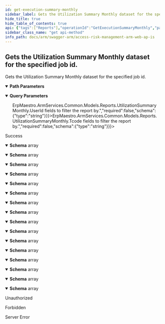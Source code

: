 ```yaml
---
id: get-execution-summary-monthly
sidebar_label: Gets the Utilization Summary Monthly dataset for the specified job id.
hide_title: true
hide_table_of_contents: true
api: {"tags":["Reports"],"operationId":"GetExecutionSummaryMonthly","parameters":[{"name":"jobId","in":"path","description":"The id of the job the report belongs to.","required":true,"schema":{"type":"integer","format":"int32","minimum":1,"maximum":2147483647}},{"name":"usersFilter","in":"query","description":"A comma separated list of <code>ErpMaestro.ArmServices.Common.Models.Reports.UtilizationSummaryMonthly.UserId</code> fields to filter the report by.","required":false,"schema":{"type":"string"}},{"name":"tcodesFilter","in":"query","description":"A comma separated list of <code>ErpMaestro.ArmServices.Common.Models.Reports.UtilizationSummaryMonthly.Tcode</code> fields to filter the report by.","required":false,"schema":{"type":"string"}},{"name":"customerId","in":"query","description":"Identifier of the customer.","required":true,"schema":{"type":"string","format":"uuid"}},{"name":"userId","in":"query","description":"Identifier of the user.","required":true,"schema":{"type":"string","format":"uuid"}},{"name":"selectedAccessContexts","in":"query","description":"Selected filters.","required":false,"explode":true,"schema":{"type":"array","items":{"type":"string","format":"uuid"},"uniqueItems":false}}],"responses":{"200":{"description":"Success","content":{"application/json;odata.metadata=minimal;odata.streaming=true":{"schema":{"uniqueItems":false,"type":"array","items":{"type":"object","properties":{"userId":{"type":"string"},"tcode":{"type":"string"},"tcodeDescription":{"type":"string"},"summaryDate":{"type":"string"},"stadUsageCount":{"format":"int32","type":"integer"},"cdHdrPosUsageCount":{"format":"int32","type":"integer"}}}}},"application/json;odata.metadata=minimal;odata.streaming=false":{"schema":{"uniqueItems":false,"type":"array","items":{"type":"object","properties":{"userId":{"type":"string"},"tcode":{"type":"string"},"tcodeDescription":{"type":"string"},"summaryDate":{"type":"string"},"stadUsageCount":{"format":"int32","type":"integer"},"cdHdrPosUsageCount":{"format":"int32","type":"integer"}}}}},"application/json;odata.metadata=minimal":{"schema":{"uniqueItems":false,"type":"array","items":{"type":"object","properties":{"userId":{"type":"string"},"tcode":{"type":"string"},"tcodeDescription":{"type":"string"},"summaryDate":{"type":"string"},"stadUsageCount":{"format":"int32","type":"integer"},"cdHdrPosUsageCount":{"format":"int32","type":"integer"}}}}},"application/json;odata.metadata=full;odata.streaming=true":{"schema":{"uniqueItems":false,"type":"array","items":{"type":"object","properties":{"userId":{"type":"string"},"tcode":{"type":"string"},"tcodeDescription":{"type":"string"},"summaryDate":{"type":"string"},"stadUsageCount":{"format":"int32","type":"integer"},"cdHdrPosUsageCount":{"format":"int32","type":"integer"}}}}},"application/json;odata.metadata=full;odata.streaming=false":{"schema":{"uniqueItems":false,"type":"array","items":{"type":"object","properties":{"userId":{"type":"string"},"tcode":{"type":"string"},"tcodeDescription":{"type":"string"},"summaryDate":{"type":"string"},"stadUsageCount":{"format":"int32","type":"integer"},"cdHdrPosUsageCount":{"format":"int32","type":"integer"}}}}},"application/json;odata.metadata=full":{"schema":{"uniqueItems":false,"type":"array","items":{"type":"object","properties":{"userId":{"type":"string"},"tcode":{"type":"string"},"tcodeDescription":{"type":"string"},"summaryDate":{"type":"string"},"stadUsageCount":{"format":"int32","type":"integer"},"cdHdrPosUsageCount":{"format":"int32","type":"integer"}}}}},"application/json;odata.metadata=none;odata.streaming=true":{"schema":{"uniqueItems":false,"type":"array","items":{"type":"object","properties":{"userId":{"type":"string"},"tcode":{"type":"string"},"tcodeDescription":{"type":"string"},"summaryDate":{"type":"string"},"stadUsageCount":{"format":"int32","type":"integer"},"cdHdrPosUsageCount":{"format":"int32","type":"integer"}}}}},"application/json;odata.metadata=none;odata.streaming=false":{"schema":{"uniqueItems":false,"type":"array","items":{"type":"object","properties":{"userId":{"type":"string"},"tcode":{"type":"string"},"tcodeDescription":{"type":"string"},"summaryDate":{"type":"string"},"stadUsageCount":{"format":"int32","type":"integer"},"cdHdrPosUsageCount":{"format":"int32","type":"integer"}}}}},"application/json;odata.metadata=none":{"schema":{"uniqueItems":false,"type":"array","items":{"type":"object","properties":{"userId":{"type":"string"},"tcode":{"type":"string"},"tcodeDescription":{"type":"string"},"summaryDate":{"type":"string"},"stadUsageCount":{"format":"int32","type":"integer"},"cdHdrPosUsageCount":{"format":"int32","type":"integer"}}}}},"application/json;odata.streaming=true":{"schema":{"uniqueItems":false,"type":"array","items":{"type":"object","properties":{"userId":{"type":"string"},"tcode":{"type":"string"},"tcodeDescription":{"type":"string"},"summaryDate":{"type":"string"},"stadUsageCount":{"format":"int32","type":"integer"},"cdHdrPosUsageCount":{"format":"int32","type":"integer"}}}}},"application/json;odata.streaming=false":{"schema":{"uniqueItems":false,"type":"array","items":{"type":"object","properties":{"userId":{"type":"string"},"tcode":{"type":"string"},"tcodeDescription":{"type":"string"},"summaryDate":{"type":"string"},"stadUsageCount":{"format":"int32","type":"integer"},"cdHdrPosUsageCount":{"format":"int32","type":"integer"}}}}},"application/json":{"schema":{"uniqueItems":false,"type":"array","items":{"type":"object","properties":{"userId":{"type":"string"},"tcode":{"type":"string"},"tcodeDescription":{"type":"string"},"summaryDate":{"type":"string"},"stadUsageCount":{"format":"int32","type":"integer"},"cdHdrPosUsageCount":{"format":"int32","type":"integer"}}}}},"application/xml":{"schema":{"uniqueItems":false,"type":"array","items":{"type":"object","properties":{"userId":{"type":"string"},"tcode":{"type":"string"},"tcodeDescription":{"type":"string"},"summaryDate":{"type":"string"},"stadUsageCount":{"format":"int32","type":"integer"},"cdHdrPosUsageCount":{"format":"int32","type":"integer"}}}}},"application/prs.odatatestxx-odata":{"schema":{"uniqueItems":false,"type":"array","items":{"type":"object","properties":{"userId":{"type":"string"},"tcode":{"type":"string"},"tcodeDescription":{"type":"string"},"summaryDate":{"type":"string"},"stadUsageCount":{"format":"int32","type":"integer"},"cdHdrPosUsageCount":{"format":"int32","type":"integer"}}}}},"text/plain":{"schema":{"uniqueItems":false,"type":"array","items":{"type":"object","properties":{"userId":{"type":"string"},"tcode":{"type":"string"},"tcodeDescription":{"type":"string"},"summaryDate":{"type":"string"},"stadUsageCount":{"format":"int32","type":"integer"},"cdHdrPosUsageCount":{"format":"int32","type":"integer"}}}}},"text/json":{"schema":{"uniqueItems":false,"type":"array","items":{"type":"object","properties":{"userId":{"type":"string"},"tcode":{"type":"string"},"tcodeDescription":{"type":"string"},"summaryDate":{"type":"string"},"stadUsageCount":{"format":"int32","type":"integer"},"cdHdrPosUsageCount":{"format":"int32","type":"integer"}}}}}}},"401":{"description":"Unauthorized"},"403":{"description":"Forbidden"},"500":{"description":"Server Error"}},"description":"Gets the Utilization Summary Monthly dataset for the specified job id.","method":"get","path":"/api/reports/executionSummaryMonthly/{jobId}","info":{"version":"v1","title":"Access Risk Management ARM Web APIs"},"postman":{"name":"Gets the Utilization Summary Monthly dataset for the specified job id.","description":{"type":"text/plain"},"url":{"path":["api","reports","executionSummaryMonthly",":jobId"],"host":["{{baseUrl}}"],"query":[{"disabled":false,"description":{"content":"A comma separated list of <code>ErpMaestro.ArmServices.Common.Models.Reports.UtilizationSummaryMonthly.UserId</code> fields to filter the report by.","type":"text/plain"},"key":"usersFilter","value":""},{"disabled":false,"description":{"content":"A comma separated list of <code>ErpMaestro.ArmServices.Common.Models.Reports.UtilizationSummaryMonthly.Tcode</code> fields to filter the report by.","type":"text/plain"},"key":"tcodesFilter","value":""},{"disabled":false,"description":{"content":"(Required) Identifier of the customer.","type":"text/plain"},"key":"customerId","value":""},{"disabled":false,"description":{"content":"(Required) Identifier of the user.","type":"text/plain"},"key":"userId","value":""},{"disabled":false,"description":{"content":"Selected filters.","type":"text/plain"},"key":"selectedAccessContexts","value":""}],"variable":[{"disabled":false,"description":{"content":"(Required) The id of the job the report belongs to.","type":"text/plain"},"type":"any","value":"","key":"jobId"}]},"header":[{"key":"Accept","value":"application/json;odata.metadata=minimal;odata.streaming=true"}],"method":"GET"}}
sidebar_class_name: "get api-method"
info_path: docs/arm/swagger-arm/access-risk-management-arm-web-ap-is
---
```



## Gets the Utilization Summary Monthly dataset for the specified job id.



Gets the Utilization Summary Monthly dataset for the specified job id.

<details style={{"marginBottom":"1rem"}} data-collapsed={false} open={true}><summary style={{}}><strong>Path Parameters</strong></summary><div><ul><ParamsItem className={"paramsItem"} param={{"name":"jobId","in":"path","description":"The id of the job the report belongs to.","required":true,"schema":{"type":"integer","format":"int32","minimum":1,"maximum":2147483647}}}></ParamsItem></ul></div></details><details style={{"marginBottom":"1rem"}} data-collapsed={false} open={true}><summary style={{}}><strong>Query Parameters</strong></summary><div><ul><ParamsItem className={"paramsItem"} param={{"name":"usersFilter","in":"query","description":"A comma separated list of <code>ErpMaestro.ArmServices.Common.Models.Reports.UtilizationSummaryMonthly.UserId</code> fields to filter the report by.","required":false,"schema":{"type":"string"}}}></ParamsItem><ParamsItem className={"paramsItem"} param={{"name":"tcodesFilter","in":"query","description":"A comma separated list of <code>ErpMaestro.ArmServices.Common.Models.Reports.UtilizationSummaryMonthly.Tcode</code> fields to filter the report by.","required":false,"schema":{"type":"string"}}}></ParamsItem><ParamsItem className={"paramsItem"} param={{"name":"customerId","in":"query","description":"Identifier of the customer.","required":true,"schema":{"type":"string","format":"uuid"}}}></ParamsItem><ParamsItem className={"paramsItem"} param={{"name":"userId","in":"query","description":"Identifier of the user.","required":true,"schema":{"type":"string","format":"uuid"}}}></ParamsItem><ParamsItem className={"paramsItem"} param={{"name":"selectedAccessContexts","in":"query","description":"Selected filters.","required":false,"explode":true,"schema":{"type":"array","items":{"type":"string","format":"uuid"},"uniqueItems":false}}}></ParamsItem></ul></div></details><div><ApiTabs><TabItem label={"200"} value={"200"}><div>

Success

</div><div><MimeTabs groupId={"mime-type"}><TabItem label={"application/json;odata.metadata=minimal;odata.streaming=true"} value={"application/json;odata.metadata=minimal;odata.streaming=true"}><SchemaTabs groupId={"schema-tabs"}><TabItem label={"Schema"} value={"Schema"}><details style={{}} data-collapsed={false} open={true}><summary style={{"textAlign":"left"}}><strong>Schema</strong><span style={{"opacity":"0.6"}}> array</span></summary><div style={{"textAlign":"left","marginLeft":"1rem"}}></div><ul style={{"marginLeft":"1rem"}}><SchemaItem collapsible={false} name={"userId"} required={false} schemaDescription={undefined} schemaName={"string"} qualifierMessage={undefined} defaultValue={undefined}></SchemaItem><SchemaItem collapsible={false} name={"tcode"} required={false} schemaDescription={undefined} schemaName={"string"} qualifierMessage={undefined} defaultValue={undefined}></SchemaItem><SchemaItem collapsible={false} name={"tcodeDescription"} required={false} schemaDescription={undefined} schemaName={"string"} qualifierMessage={undefined} defaultValue={undefined}></SchemaItem><SchemaItem collapsible={false} name={"summaryDate"} required={false} schemaDescription={undefined} schemaName={"string"} qualifierMessage={undefined} defaultValue={undefined}></SchemaItem><SchemaItem collapsible={false} name={"stadUsageCount"} required={false} schemaDescription={undefined} schemaName={"int32"} qualifierMessage={undefined} defaultValue={undefined}></SchemaItem><SchemaItem collapsible={false} name={"cdHdrPosUsageCount"} required={false} schemaDescription={undefined} schemaName={"int32"} qualifierMessage={undefined} defaultValue={undefined}></SchemaItem></ul></details></TabItem></SchemaTabs></TabItem><TabItem label={"application/json;odata.metadata=minimal;odata.streaming=false"} value={"application/json;odata.metadata=minimal;odata.streaming=false"}><SchemaTabs groupId={"schema-tabs"}><TabItem label={"Schema"} value={"Schema"}><details style={{}} data-collapsed={false} open={true}><summary style={{"textAlign":"left"}}><strong>Schema</strong><span style={{"opacity":"0.6"}}> array</span></summary><div style={{"textAlign":"left","marginLeft":"1rem"}}></div><ul style={{"marginLeft":"1rem"}}><SchemaItem collapsible={false} name={"userId"} required={false} schemaDescription={undefined} schemaName={"string"} qualifierMessage={undefined} defaultValue={undefined}></SchemaItem><SchemaItem collapsible={false} name={"tcode"} required={false} schemaDescription={undefined} schemaName={"string"} qualifierMessage={undefined} defaultValue={undefined}></SchemaItem><SchemaItem collapsible={false} name={"tcodeDescription"} required={false} schemaDescription={undefined} schemaName={"string"} qualifierMessage={undefined} defaultValue={undefined}></SchemaItem><SchemaItem collapsible={false} name={"summaryDate"} required={false} schemaDescription={undefined} schemaName={"string"} qualifierMessage={undefined} defaultValue={undefined}></SchemaItem><SchemaItem collapsible={false} name={"stadUsageCount"} required={false} schemaDescription={undefined} schemaName={"int32"} qualifierMessage={undefined} defaultValue={undefined}></SchemaItem><SchemaItem collapsible={false} name={"cdHdrPosUsageCount"} required={false} schemaDescription={undefined} schemaName={"int32"} qualifierMessage={undefined} defaultValue={undefined}></SchemaItem></ul></details></TabItem></SchemaTabs></TabItem><TabItem label={"application/json;odata.metadata=minimal"} value={"application/json;odata.metadata=minimal"}><SchemaTabs groupId={"schema-tabs"}><TabItem label={"Schema"} value={"Schema"}><details style={{}} data-collapsed={false} open={true}><summary style={{"textAlign":"left"}}><strong>Schema</strong><span style={{"opacity":"0.6"}}> array</span></summary><div style={{"textAlign":"left","marginLeft":"1rem"}}></div><ul style={{"marginLeft":"1rem"}}><SchemaItem collapsible={false} name={"userId"} required={false} schemaDescription={undefined} schemaName={"string"} qualifierMessage={undefined} defaultValue={undefined}></SchemaItem><SchemaItem collapsible={false} name={"tcode"} required={false} schemaDescription={undefined} schemaName={"string"} qualifierMessage={undefined} defaultValue={undefined}></SchemaItem><SchemaItem collapsible={false} name={"tcodeDescription"} required={false} schemaDescription={undefined} schemaName={"string"} qualifierMessage={undefined} defaultValue={undefined}></SchemaItem><SchemaItem collapsible={false} name={"summaryDate"} required={false} schemaDescription={undefined} schemaName={"string"} qualifierMessage={undefined} defaultValue={undefined}></SchemaItem><SchemaItem collapsible={false} name={"stadUsageCount"} required={false} schemaDescription={undefined} schemaName={"int32"} qualifierMessage={undefined} defaultValue={undefined}></SchemaItem><SchemaItem collapsible={false} name={"cdHdrPosUsageCount"} required={false} schemaDescription={undefined} schemaName={"int32"} qualifierMessage={undefined} defaultValue={undefined}></SchemaItem></ul></details></TabItem></SchemaTabs></TabItem><TabItem label={"application/json;odata.metadata=full;odata.streaming=true"} value={"application/json;odata.metadata=full;odata.streaming=true"}><SchemaTabs groupId={"schema-tabs"}><TabItem label={"Schema"} value={"Schema"}><details style={{}} data-collapsed={false} open={true}><summary style={{"textAlign":"left"}}><strong>Schema</strong><span style={{"opacity":"0.6"}}> array</span></summary><div style={{"textAlign":"left","marginLeft":"1rem"}}></div><ul style={{"marginLeft":"1rem"}}><SchemaItem collapsible={false} name={"userId"} required={false} schemaDescription={undefined} schemaName={"string"} qualifierMessage={undefined} defaultValue={undefined}></SchemaItem><SchemaItem collapsible={false} name={"tcode"} required={false} schemaDescription={undefined} schemaName={"string"} qualifierMessage={undefined} defaultValue={undefined}></SchemaItem><SchemaItem collapsible={false} name={"tcodeDescription"} required={false} schemaDescription={undefined} schemaName={"string"} qualifierMessage={undefined} defaultValue={undefined}></SchemaItem><SchemaItem collapsible={false} name={"summaryDate"} required={false} schemaDescription={undefined} schemaName={"string"} qualifierMessage={undefined} defaultValue={undefined}></SchemaItem><SchemaItem collapsible={false} name={"stadUsageCount"} required={false} schemaDescription={undefined} schemaName={"int32"} qualifierMessage={undefined} defaultValue={undefined}></SchemaItem><SchemaItem collapsible={false} name={"cdHdrPosUsageCount"} required={false} schemaDescription={undefined} schemaName={"int32"} qualifierMessage={undefined} defaultValue={undefined}></SchemaItem></ul></details></TabItem></SchemaTabs></TabItem><TabItem label={"application/json;odata.metadata=full;odata.streaming=false"} value={"application/json;odata.metadata=full;odata.streaming=false"}><SchemaTabs groupId={"schema-tabs"}><TabItem label={"Schema"} value={"Schema"}><details style={{}} data-collapsed={false} open={true}><summary style={{"textAlign":"left"}}><strong>Schema</strong><span style={{"opacity":"0.6"}}> array</span></summary><div style={{"textAlign":"left","marginLeft":"1rem"}}></div><ul style={{"marginLeft":"1rem"}}><SchemaItem collapsible={false} name={"userId"} required={false} schemaDescription={undefined} schemaName={"string"} qualifierMessage={undefined} defaultValue={undefined}></SchemaItem><SchemaItem collapsible={false} name={"tcode"} required={false} schemaDescription={undefined} schemaName={"string"} qualifierMessage={undefined} defaultValue={undefined}></SchemaItem><SchemaItem collapsible={false} name={"tcodeDescription"} required={false} schemaDescription={undefined} schemaName={"string"} qualifierMessage={undefined} defaultValue={undefined}></SchemaItem><SchemaItem collapsible={false} name={"summaryDate"} required={false} schemaDescription={undefined} schemaName={"string"} qualifierMessage={undefined} defaultValue={undefined}></SchemaItem><SchemaItem collapsible={false} name={"stadUsageCount"} required={false} schemaDescription={undefined} schemaName={"int32"} qualifierMessage={undefined} defaultValue={undefined}></SchemaItem><SchemaItem collapsible={false} name={"cdHdrPosUsageCount"} required={false} schemaDescription={undefined} schemaName={"int32"} qualifierMessage={undefined} defaultValue={undefined}></SchemaItem></ul></details></TabItem></SchemaTabs></TabItem><TabItem label={"application/json;odata.metadata=full"} value={"application/json;odata.metadata=full"}><SchemaTabs groupId={"schema-tabs"}><TabItem label={"Schema"} value={"Schema"}><details style={{}} data-collapsed={false} open={true}><summary style={{"textAlign":"left"}}><strong>Schema</strong><span style={{"opacity":"0.6"}}> array</span></summary><div style={{"textAlign":"left","marginLeft":"1rem"}}></div><ul style={{"marginLeft":"1rem"}}><SchemaItem collapsible={false} name={"userId"} required={false} schemaDescription={undefined} schemaName={"string"} qualifierMessage={undefined} defaultValue={undefined}></SchemaItem><SchemaItem collapsible={false} name={"tcode"} required={false} schemaDescription={undefined} schemaName={"string"} qualifierMessage={undefined} defaultValue={undefined}></SchemaItem><SchemaItem collapsible={false} name={"tcodeDescription"} required={false} schemaDescription={undefined} schemaName={"string"} qualifierMessage={undefined} defaultValue={undefined}></SchemaItem><SchemaItem collapsible={false} name={"summaryDate"} required={false} schemaDescription={undefined} schemaName={"string"} qualifierMessage={undefined} defaultValue={undefined}></SchemaItem><SchemaItem collapsible={false} name={"stadUsageCount"} required={false} schemaDescription={undefined} schemaName={"int32"} qualifierMessage={undefined} defaultValue={undefined}></SchemaItem><SchemaItem collapsible={false} name={"cdHdrPosUsageCount"} required={false} schemaDescription={undefined} schemaName={"int32"} qualifierMessage={undefined} defaultValue={undefined}></SchemaItem></ul></details></TabItem></SchemaTabs></TabItem><TabItem label={"application/json;odata.metadata=none;odata.streaming=true"} value={"application/json;odata.metadata=none;odata.streaming=true"}><SchemaTabs groupId={"schema-tabs"}><TabItem label={"Schema"} value={"Schema"}><details style={{}} data-collapsed={false} open={true}><summary style={{"textAlign":"left"}}><strong>Schema</strong><span style={{"opacity":"0.6"}}> array</span></summary><div style={{"textAlign":"left","marginLeft":"1rem"}}></div><ul style={{"marginLeft":"1rem"}}><SchemaItem collapsible={false} name={"userId"} required={false} schemaDescription={undefined} schemaName={"string"} qualifierMessage={undefined} defaultValue={undefined}></SchemaItem><SchemaItem collapsible={false} name={"tcode"} required={false} schemaDescription={undefined} schemaName={"string"} qualifierMessage={undefined} defaultValue={undefined}></SchemaItem><SchemaItem collapsible={false} name={"tcodeDescription"} required={false} schemaDescription={undefined} schemaName={"string"} qualifierMessage={undefined} defaultValue={undefined}></SchemaItem><SchemaItem collapsible={false} name={"summaryDate"} required={false} schemaDescription={undefined} schemaName={"string"} qualifierMessage={undefined} defaultValue={undefined}></SchemaItem><SchemaItem collapsible={false} name={"stadUsageCount"} required={false} schemaDescription={undefined} schemaName={"int32"} qualifierMessage={undefined} defaultValue={undefined}></SchemaItem><SchemaItem collapsible={false} name={"cdHdrPosUsageCount"} required={false} schemaDescription={undefined} schemaName={"int32"} qualifierMessage={undefined} defaultValue={undefined}></SchemaItem></ul></details></TabItem></SchemaTabs></TabItem><TabItem label={"application/json;odata.metadata=none;odata.streaming=false"} value={"application/json;odata.metadata=none;odata.streaming=false"}><SchemaTabs groupId={"schema-tabs"}><TabItem label={"Schema"} value={"Schema"}><details style={{}} data-collapsed={false} open={true}><summary style={{"textAlign":"left"}}><strong>Schema</strong><span style={{"opacity":"0.6"}}> array</span></summary><div style={{"textAlign":"left","marginLeft":"1rem"}}></div><ul style={{"marginLeft":"1rem"}}><SchemaItem collapsible={false} name={"userId"} required={false} schemaDescription={undefined} schemaName={"string"} qualifierMessage={undefined} defaultValue={undefined}></SchemaItem><SchemaItem collapsible={false} name={"tcode"} required={false} schemaDescription={undefined} schemaName={"string"} qualifierMessage={undefined} defaultValue={undefined}></SchemaItem><SchemaItem collapsible={false} name={"tcodeDescription"} required={false} schemaDescription={undefined} schemaName={"string"} qualifierMessage={undefined} defaultValue={undefined}></SchemaItem><SchemaItem collapsible={false} name={"summaryDate"} required={false} schemaDescription={undefined} schemaName={"string"} qualifierMessage={undefined} defaultValue={undefined}></SchemaItem><SchemaItem collapsible={false} name={"stadUsageCount"} required={false} schemaDescription={undefined} schemaName={"int32"} qualifierMessage={undefined} defaultValue={undefined}></SchemaItem><SchemaItem collapsible={false} name={"cdHdrPosUsageCount"} required={false} schemaDescription={undefined} schemaName={"int32"} qualifierMessage={undefined} defaultValue={undefined}></SchemaItem></ul></details></TabItem></SchemaTabs></TabItem><TabItem label={"application/json;odata.metadata=none"} value={"application/json;odata.metadata=none"}><SchemaTabs groupId={"schema-tabs"}><TabItem label={"Schema"} value={"Schema"}><details style={{}} data-collapsed={false} open={true}><summary style={{"textAlign":"left"}}><strong>Schema</strong><span style={{"opacity":"0.6"}}> array</span></summary><div style={{"textAlign":"left","marginLeft":"1rem"}}></div><ul style={{"marginLeft":"1rem"}}><SchemaItem collapsible={false} name={"userId"} required={false} schemaDescription={undefined} schemaName={"string"} qualifierMessage={undefined} defaultValue={undefined}></SchemaItem><SchemaItem collapsible={false} name={"tcode"} required={false} schemaDescription={undefined} schemaName={"string"} qualifierMessage={undefined} defaultValue={undefined}></SchemaItem><SchemaItem collapsible={false} name={"tcodeDescription"} required={false} schemaDescription={undefined} schemaName={"string"} qualifierMessage={undefined} defaultValue={undefined}></SchemaItem><SchemaItem collapsible={false} name={"summaryDate"} required={false} schemaDescription={undefined} schemaName={"string"} qualifierMessage={undefined} defaultValue={undefined}></SchemaItem><SchemaItem collapsible={false} name={"stadUsageCount"} required={false} schemaDescription={undefined} schemaName={"int32"} qualifierMessage={undefined} defaultValue={undefined}></SchemaItem><SchemaItem collapsible={false} name={"cdHdrPosUsageCount"} required={false} schemaDescription={undefined} schemaName={"int32"} qualifierMessage={undefined} defaultValue={undefined}></SchemaItem></ul></details></TabItem></SchemaTabs></TabItem><TabItem label={"application/json;odata.streaming=true"} value={"application/json;odata.streaming=true"}><SchemaTabs groupId={"schema-tabs"}><TabItem label={"Schema"} value={"Schema"}><details style={{}} data-collapsed={false} open={true}><summary style={{"textAlign":"left"}}><strong>Schema</strong><span style={{"opacity":"0.6"}}> array</span></summary><div style={{"textAlign":"left","marginLeft":"1rem"}}></div><ul style={{"marginLeft":"1rem"}}><SchemaItem collapsible={false} name={"userId"} required={false} schemaDescription={undefined} schemaName={"string"} qualifierMessage={undefined} defaultValue={undefined}></SchemaItem><SchemaItem collapsible={false} name={"tcode"} required={false} schemaDescription={undefined} schemaName={"string"} qualifierMessage={undefined} defaultValue={undefined}></SchemaItem><SchemaItem collapsible={false} name={"tcodeDescription"} required={false} schemaDescription={undefined} schemaName={"string"} qualifierMessage={undefined} defaultValue={undefined}></SchemaItem><SchemaItem collapsible={false} name={"summaryDate"} required={false} schemaDescription={undefined} schemaName={"string"} qualifierMessage={undefined} defaultValue={undefined}></SchemaItem><SchemaItem collapsible={false} name={"stadUsageCount"} required={false} schemaDescription={undefined} schemaName={"int32"} qualifierMessage={undefined} defaultValue={undefined}></SchemaItem><SchemaItem collapsible={false} name={"cdHdrPosUsageCount"} required={false} schemaDescription={undefined} schemaName={"int32"} qualifierMessage={undefined} defaultValue={undefined}></SchemaItem></ul></details></TabItem></SchemaTabs></TabItem><TabItem label={"application/json;odata.streaming=false"} value={"application/json;odata.streaming=false"}><SchemaTabs groupId={"schema-tabs"}><TabItem label={"Schema"} value={"Schema"}><details style={{}} data-collapsed={false} open={true}><summary style={{"textAlign":"left"}}><strong>Schema</strong><span style={{"opacity":"0.6"}}> array</span></summary><div style={{"textAlign":"left","marginLeft":"1rem"}}></div><ul style={{"marginLeft":"1rem"}}><SchemaItem collapsible={false} name={"userId"} required={false} schemaDescription={undefined} schemaName={"string"} qualifierMessage={undefined} defaultValue={undefined}></SchemaItem><SchemaItem collapsible={false} name={"tcode"} required={false} schemaDescription={undefined} schemaName={"string"} qualifierMessage={undefined} defaultValue={undefined}></SchemaItem><SchemaItem collapsible={false} name={"tcodeDescription"} required={false} schemaDescription={undefined} schemaName={"string"} qualifierMessage={undefined} defaultValue={undefined}></SchemaItem><SchemaItem collapsible={false} name={"summaryDate"} required={false} schemaDescription={undefined} schemaName={"string"} qualifierMessage={undefined} defaultValue={undefined}></SchemaItem><SchemaItem collapsible={false} name={"stadUsageCount"} required={false} schemaDescription={undefined} schemaName={"int32"} qualifierMessage={undefined} defaultValue={undefined}></SchemaItem><SchemaItem collapsible={false} name={"cdHdrPosUsageCount"} required={false} schemaDescription={undefined} schemaName={"int32"} qualifierMessage={undefined} defaultValue={undefined}></SchemaItem></ul></details></TabItem></SchemaTabs></TabItem><TabItem label={"application/json"} value={"application/json"}><SchemaTabs groupId={"schema-tabs"}><TabItem label={"Schema"} value={"Schema"}><details style={{}} data-collapsed={false} open={true}><summary style={{"textAlign":"left"}}><strong>Schema</strong><span style={{"opacity":"0.6"}}> array</span></summary><div style={{"textAlign":"left","marginLeft":"1rem"}}></div><ul style={{"marginLeft":"1rem"}}><SchemaItem collapsible={false} name={"userId"} required={false} schemaDescription={undefined} schemaName={"string"} qualifierMessage={undefined} defaultValue={undefined}></SchemaItem><SchemaItem collapsible={false} name={"tcode"} required={false} schemaDescription={undefined} schemaName={"string"} qualifierMessage={undefined} defaultValue={undefined}></SchemaItem><SchemaItem collapsible={false} name={"tcodeDescription"} required={false} schemaDescription={undefined} schemaName={"string"} qualifierMessage={undefined} defaultValue={undefined}></SchemaItem><SchemaItem collapsible={false} name={"summaryDate"} required={false} schemaDescription={undefined} schemaName={"string"} qualifierMessage={undefined} defaultValue={undefined}></SchemaItem><SchemaItem collapsible={false} name={"stadUsageCount"} required={false} schemaDescription={undefined} schemaName={"int32"} qualifierMessage={undefined} defaultValue={undefined}></SchemaItem><SchemaItem collapsible={false} name={"cdHdrPosUsageCount"} required={false} schemaDescription={undefined} schemaName={"int32"} qualifierMessage={undefined} defaultValue={undefined}></SchemaItem></ul></details></TabItem></SchemaTabs></TabItem><TabItem label={"application/xml"} value={"application/xml"}><SchemaTabs groupId={"schema-tabs"}><TabItem label={"Schema"} value={"Schema"}><details style={{}} data-collapsed={false} open={true}><summary style={{"textAlign":"left"}}><strong>Schema</strong><span style={{"opacity":"0.6"}}> array</span></summary><div style={{"textAlign":"left","marginLeft":"1rem"}}></div><ul style={{"marginLeft":"1rem"}}><SchemaItem collapsible={false} name={"userId"} required={false} schemaDescription={undefined} schemaName={"string"} qualifierMessage={undefined} defaultValue={undefined}></SchemaItem><SchemaItem collapsible={false} name={"tcode"} required={false} schemaDescription={undefined} schemaName={"string"} qualifierMessage={undefined} defaultValue={undefined}></SchemaItem><SchemaItem collapsible={false} name={"tcodeDescription"} required={false} schemaDescription={undefined} schemaName={"string"} qualifierMessage={undefined} defaultValue={undefined}></SchemaItem><SchemaItem collapsible={false} name={"summaryDate"} required={false} schemaDescription={undefined} schemaName={"string"} qualifierMessage={undefined} defaultValue={undefined}></SchemaItem><SchemaItem collapsible={false} name={"stadUsageCount"} required={false} schemaDescription={undefined} schemaName={"int32"} qualifierMessage={undefined} defaultValue={undefined}></SchemaItem><SchemaItem collapsible={false} name={"cdHdrPosUsageCount"} required={false} schemaDescription={undefined} schemaName={"int32"} qualifierMessage={undefined} defaultValue={undefined}></SchemaItem></ul></details></TabItem></SchemaTabs></TabItem><TabItem label={"application/prs.odatatestxx-odata"} value={"application/prs.odatatestxx-odata"}><SchemaTabs groupId={"schema-tabs"}><TabItem label={"Schema"} value={"Schema"}><details style={{}} data-collapsed={false} open={true}><summary style={{"textAlign":"left"}}><strong>Schema</strong><span style={{"opacity":"0.6"}}> array</span></summary><div style={{"textAlign":"left","marginLeft":"1rem"}}></div><ul style={{"marginLeft":"1rem"}}><SchemaItem collapsible={false} name={"userId"} required={false} schemaDescription={undefined} schemaName={"string"} qualifierMessage={undefined} defaultValue={undefined}></SchemaItem><SchemaItem collapsible={false} name={"tcode"} required={false} schemaDescription={undefined} schemaName={"string"} qualifierMessage={undefined} defaultValue={undefined}></SchemaItem><SchemaItem collapsible={false} name={"tcodeDescription"} required={false} schemaDescription={undefined} schemaName={"string"} qualifierMessage={undefined} defaultValue={undefined}></SchemaItem><SchemaItem collapsible={false} name={"summaryDate"} required={false} schemaDescription={undefined} schemaName={"string"} qualifierMessage={undefined} defaultValue={undefined}></SchemaItem><SchemaItem collapsible={false} name={"stadUsageCount"} required={false} schemaDescription={undefined} schemaName={"int32"} qualifierMessage={undefined} defaultValue={undefined}></SchemaItem><SchemaItem collapsible={false} name={"cdHdrPosUsageCount"} required={false} schemaDescription={undefined} schemaName={"int32"} qualifierMessage={undefined} defaultValue={undefined}></SchemaItem></ul></details></TabItem></SchemaTabs></TabItem><TabItem label={"text/plain"} value={"text/plain"}><SchemaTabs groupId={"schema-tabs"}><TabItem label={"Schema"} value={"Schema"}><details style={{}} data-collapsed={false} open={true}><summary style={{"textAlign":"left"}}><strong>Schema</strong><span style={{"opacity":"0.6"}}> array</span></summary><div style={{"textAlign":"left","marginLeft":"1rem"}}></div><ul style={{"marginLeft":"1rem"}}><SchemaItem collapsible={false} name={"userId"} required={false} schemaDescription={undefined} schemaName={"string"} qualifierMessage={undefined} defaultValue={undefined}></SchemaItem><SchemaItem collapsible={false} name={"tcode"} required={false} schemaDescription={undefined} schemaName={"string"} qualifierMessage={undefined} defaultValue={undefined}></SchemaItem><SchemaItem collapsible={false} name={"tcodeDescription"} required={false} schemaDescription={undefined} schemaName={"string"} qualifierMessage={undefined} defaultValue={undefined}></SchemaItem><SchemaItem collapsible={false} name={"summaryDate"} required={false} schemaDescription={undefined} schemaName={"string"} qualifierMessage={undefined} defaultValue={undefined}></SchemaItem><SchemaItem collapsible={false} name={"stadUsageCount"} required={false} schemaDescription={undefined} schemaName={"int32"} qualifierMessage={undefined} defaultValue={undefined}></SchemaItem><SchemaItem collapsible={false} name={"cdHdrPosUsageCount"} required={false} schemaDescription={undefined} schemaName={"int32"} qualifierMessage={undefined} defaultValue={undefined}></SchemaItem></ul></details></TabItem></SchemaTabs></TabItem><TabItem label={"text/json"} value={"text/json"}><SchemaTabs groupId={"schema-tabs"}><TabItem label={"Schema"} value={"Schema"}><details style={{}} data-collapsed={false} open={true}><summary style={{"textAlign":"left"}}><strong>Schema</strong><span style={{"opacity":"0.6"}}> array</span></summary><div style={{"textAlign":"left","marginLeft":"1rem"}}></div><ul style={{"marginLeft":"1rem"}}><SchemaItem collapsible={false} name={"userId"} required={false} schemaDescription={undefined} schemaName={"string"} qualifierMessage={undefined} defaultValue={undefined}></SchemaItem><SchemaItem collapsible={false} name={"tcode"} required={false} schemaDescription={undefined} schemaName={"string"} qualifierMessage={undefined} defaultValue={undefined}></SchemaItem><SchemaItem collapsible={false} name={"tcodeDescription"} required={false} schemaDescription={undefined} schemaName={"string"} qualifierMessage={undefined} defaultValue={undefined}></SchemaItem><SchemaItem collapsible={false} name={"summaryDate"} required={false} schemaDescription={undefined} schemaName={"string"} qualifierMessage={undefined} defaultValue={undefined}></SchemaItem><SchemaItem collapsible={false} name={"stadUsageCount"} required={false} schemaDescription={undefined} schemaName={"int32"} qualifierMessage={undefined} defaultValue={undefined}></SchemaItem><SchemaItem collapsible={false} name={"cdHdrPosUsageCount"} required={false} schemaDescription={undefined} schemaName={"int32"} qualifierMessage={undefined} defaultValue={undefined}></SchemaItem></ul></details></TabItem></SchemaTabs></TabItem></MimeTabs></div></TabItem><TabItem label={"401"} value={"401"}><div>

Unauthorized

</div><div></div></TabItem><TabItem label={"403"} value={"403"}><div>

Forbidden

</div><div></div></TabItem><TabItem label={"500"} value={"500"}><div>

Server Error

</div><div></div></TabItem></ApiTabs></div>
      